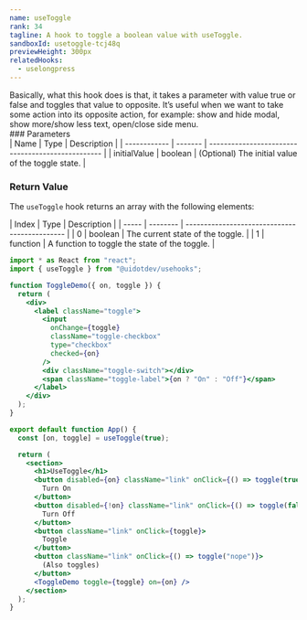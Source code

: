 ```yaml
---
name: useToggle
rank: 34
tagline: A hook to toggle a boolean value with useToggle.
sandboxId: usetoggle-tcj48q
previewHeight: 300px
relatedHooks:
  - uselongpress
---
```



<HookDescription name={frontmatter.name}>
  Basically, what this hook does is that, it takes a parameter with value true
  or false and toggles that value to opposite. It’s useful when we want to take
  some action into its opposite action, for example: show and hide modal, show
  more/show less text, open/close side menu.
</HookDescription>

<div class="reference">
  ### Parameters

  <div class="table-container">
  | Name         | Type    | Description                                       |
  | ------------ | ------- | ------------------------------------------------- |
  | initialValue | boolean | (Optional) The initial value of the toggle state. |
  </div>

  ### Return Value

  The `useToggle` hook returns an array with the following elements:

  <div class="table-container">
  | Index | Type     | Description                                   |
  | ----- | -------- | --------------------------------------------- |
  | 0     | boolean  | The current state of the toggle.              |
  | 1     | function | A function to toggle the state of the toggle. |
  </div>
</div>

<CodePreview
  sandboxId={frontmatter.sandboxId}
  previewHeight={frontmatter.previewHeight}
/>

<StaticCodeContainer>

```jsx
import * as React from "react";
import { useToggle } from "@uidotdev/usehooks";

function ToggleDemo({ on, toggle }) {
  return (
    <div>
      <label className="toggle">
        <input
          onChange={toggle}
          className="toggle-checkbox"
          type="checkbox"
          checked={on}
        />
        <div className="toggle-switch"></div>
        <span className="toggle-label">{on ? "On" : "Off"}</span>
      </label>
    </div>
  );
}

export default function App() {
  const [on, toggle] = useToggle(true);

  return (
    <section>
      <h1>UseToggle</h1>
      <button disabled={on} className="link" onClick={() => toggle(true)}>
        Turn On
      </button>
      <button disabled={!on} className="link" onClick={() => toggle(false)}>
        Turn Off
      </button>
      <button className="link" onClick={toggle}>
        Toggle
      </button>
      <button className="link" onClick={() => toggle("nope")}>
        (Also toggles)
      </button>
      <ToggleDemo toggle={toggle} on={on} />
    </section>
  );
}
```

</StaticCodeContainer>
